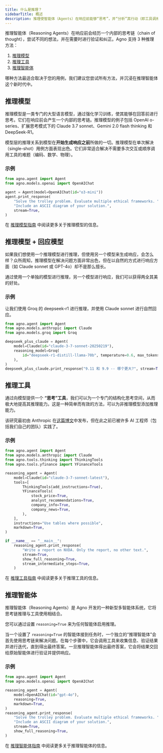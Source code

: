 ```yaml
---
title: 什么是推理？
sidebarTitle: 概述
description: 推理使智能体（Agents）在响应前能够“思考”，并“分析”其行动（即工具调用）的结果，极大地提高了智能体解决需要顺序工具调用的问题的能力。
---
```


推理智能体（Reasoning Agents）在响应前会经历一个内部的思考链（chain of thought），尝试不同的想法，并在需要时进行验证和纠正。Agno 支持 3 种推理方法：
1. [推理模型](#reasoning-models)
2. [推理工具](#reasoning-tools)
3. [推理智能体](#reasoning-agents)

哪种方法最适合取决于您的用例，我们建议您尝试所有方法，并沉浸在推理智能体这个新时代中。

## 推理模型

推理模型是一类专门的大型语言模型，通过强化学习训练，使其能够在回答前进行思考。它们在响应前会产生一个内部的思考链。推理模型的例子包括 OpenAI o-series、扩展思考模式下的 Claude 3.7 sonnet、Gemini 2.0 flash thinking 和 DeepSeek-R1。

模型层的推理关系到模型在**开始生成响应之前**所做的一切。推理模型在单次解决（single-shot）用例方面表现出色。它们非常适合解决不需要多次交互或顺序调用工具的难题（编码、数学、物理）。

### 示例

```python o3_mini.py
from agno.agent import Agent
from agno.models.openai import OpenAIChat

agent = Agent(model=OpenAIChat(id="o3-mini"))
agent.print_response(
    "Solve the trolley problem. Evaluate multiple ethical frameworks. "
    "Include an ASCII diagram of your solution.",
    stream=True,
)
```

在 [推理模型指南](/reasoning/reasoning-models) 中阅读更多关于推理模型的信息。

## 推理模型 + 回应模型

如果我们想使用一个推理模型进行推理，但使用另一个模型来生成响应，会怎么样？众所周知，推理模型在解决问题方面非常出色，但在以自然的方式进行响应方面（如 Claude sonnet 或 GPT-4o）却不是那么擅长。

通过使用一个单独的模型进行推理，另一个模型进行响应，我们可以获得两全其美的好处。

### 示例

让我们使用 Groq 的 deepseek-r1 进行推理，并使用 Claude sonnet 进行自然回应。

```python deepseek_plus_claude.py
from agno.agent import Agent
from agno.models.anthropic import Claude
from agno.models.groq import Groq

deepseek_plus_claude = Agent(
    model=Claude(id="claude-3-7-sonnet-20250219"),
    reasoning_model=Groq(
        id="deepseek-r1-distill-llama-70b", temperature=0.6, max_tokens=1024, top_p=0.95
    ),
)
deepseek_plus_claude.print_response("9.11 和 9.9 -- 哪个更大?", stream=True)
```

## 推理工具

通过向模型提供一个 **“思考”工具**，我们可以为一个专门的结构化思考空间，从而极大地提高其推理能力。这是一种简单而有效的方法，可以为非推理模型添加推理能力。

该研究最初由 Anthropic 在[这篇博文](https://www.anthropic.com/engineering/claude-think-tool)中发布，但在此之前已被许多 AI 工程师（包括我们自己的团队）实践了。

### 示例

```python claude_thinking_tools.py
from agno.agent import Agent
from agno.models.anthropic import Claude
from agno.tools.thinking import ThinkingTools
from agno.tools.yfinance import YFinanceTools

reasoning_agent = Agent(
    model=Claude(id="claude-3-7-sonnet-latest"),
    tools=[
        ThinkingTools(add_instructions=True),
        YFinanceTools(
            stock_price=True,
            analyst_recommendations=True,
            company_info=True,
            company_news=True,
        ),
    ],
    instructions="Use tables where possible",
    markdown=True,
)

if __name__ == "__main__":
    reasoning_agent.print_response(
        "Write a report on NVDA. Only the report, no other text.",
        stream=True,
        show_full_reasoning=True,
        stream_intermediate_steps=True,
    )
```

在 [推理工具指南](/reasoning/reasoning-tools) 中阅读更多关于推理工具的信息。

## 推理智能体

推理智能体（Reasoning Agents）是 Agno 开发的一种新型多智能体系统，它将思考链推理与工具使用相结合。

您可以通过设置 `reasoning=True` 来为任何智能体启用推理。

当一个设置了 `reasoning=True` 的智能体接到任务时，一个独立的“推理智能体”会首先使用思考链来解决问题。在每个步骤中，它会调用工具来收集信息、验证结果并进行迭代，直到得出最终答案。一旦推理智能体得出最终答案，它会将结果交回给原始智能体进行验证并提供响应。

### 示例

```python reasoning_agent.py
from agno.agent import Agent
from agno.models.openai import OpenAIChat

reasoning_agent = Agent(
    model=OpenAIChat(id="gpt-4o"),
    reasoning=True,
    markdown=True,
)
reasoning_agent.print_response(
    "Solve the trolley problem. Evaluate multiple ethical frameworks. "
    "Include an ASCII diagram of your solution.",
    stream=True,
    show_full_reasoning=True,
)
```

在 [推理智能体指南](/reasoning/reasoning-agents) 中阅读更多关于推理智能体的信息。